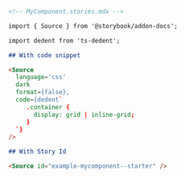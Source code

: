 ```md
<!-- MyComponent.stories.mdx -->

import { Source } from '@storybook/addon-docs';

import dedent from 'ts-dedent';

## With code snippet

<Source
  language='css'
  dark
  format={false},
  code={dedent`
     .container {
       display: grid | inline-grid;
     }
  `}
/>

## With Story Id

<Source id="example-mycomponent--starter" />
```